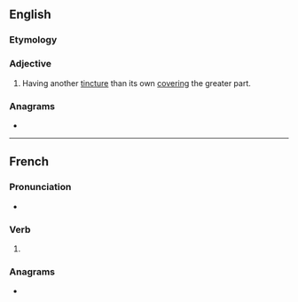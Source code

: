 ==English==

===Etymology===
{{bor|en|fr|rempli}}

===Adjective===
{{en-adj|-}}

# {{lb|en|heraldry}} Having another [[tincture]] than its own [[cover]]ing the greater part.

===Anagrams===
* {{anagrams|en|a=eilmpr|limper|per mil|prelim|rimple}}

----

==French==

===Pronunciation===
* {{audio|fr|LL-Q150 (fra)-Lepticed7-rempli.wav|Audio}}

===Verb===
{{fr-past participle}}

# {{past participle of|fr|remplir|nocat=1}}

===Anagrams===
* {{l|fr|emplir}}